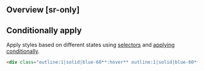 ## Overview [sr-only]
<Overview/>

## Conditionally apply
Apply styles based on different states using [selectors](/guide/state-selectors) and [applying conditionally](/guide/applying-conditionally).
```html
<div class="outline:1|solid|blue-60**:hover** outline:1|solid|blue-60**@sm** outline:1|solid|blue-60**@dark** outline:1|solid|blue-60**@print**">…</div>
```


